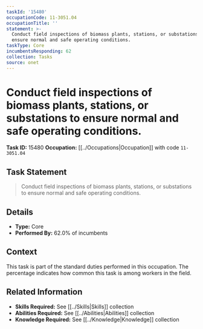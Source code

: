 ```yaml
---
taskId: '15480'
occupationCode: 11-3051.04
occupationTitle: ''
statement: >-
  Conduct field inspections of biomass plants, stations, or substations to
  ensure normal and safe operating conditions.
taskType: Core
incumbentsResponding: 62
collection: Tasks
source: onet
---
```

# Conduct field inspections of biomass plants, stations, or substations to ensure normal and safe operating conditions.

**Task ID:** 15480
**Occupation:** [[../Occupations|Occupation]] with code `11-3051.04`

## Task Statement

> Conduct field inspections of biomass plants, stations, or substations to ensure normal and safe operating conditions.

## Details

- **Type:** Core
- **Performed By:** 62.0% of incumbents

## Context

This task is part of the standard duties performed in this occupation. The percentage indicates how common this task is among workers in the field.

## Related Information

- **Skills Required:** See [[../Skills|Skills]] collection
- **Abilities Required:** See [[../Abilities|Abilities]] collection
- **Knowledge Required:** See [[../Knowledge|Knowledge]] collection
